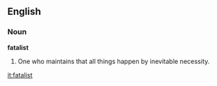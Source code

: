 ==English==

===Noun===

'''fatalist'''

#One who maintains that all things happen by inevitable necessity.

[[it:fatalist]]